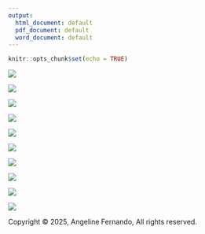```yaml
---
output:
  html_document: default
  pdf_document: default
  word_document: default
---
```


```r
knitr::opts_chunk$set(echo = TRUE)
```

![](/MrA-2024/images/rfm/Slide1.PNG)

![](/MrA-2024/images/rfm/Slide2.PNG)

![](/MrA-2024/images/rfm/Slide3.PNG)

![](/MrA-2024/images/rfm/Slide4.PNG)

![](/MrA-2024/images/rfm/Slide5.PNG)

![](/MrA-2024/images/rfm/Slide6.PNG)

![](/MrA-2024/images/rfm/Slide7.PNG)

![](/MrA-2024/images/rfm/Slide8.PNG)

![](/MrA-2024/images/rfm/Slide9.PNG)

![](/MrA-2024/images/rfm/Slide10.PNG)



<div id="footer">
<p>Copyright &copy; 2025,  Angeline Fernando,  All rights reserved.</p>
</div>
